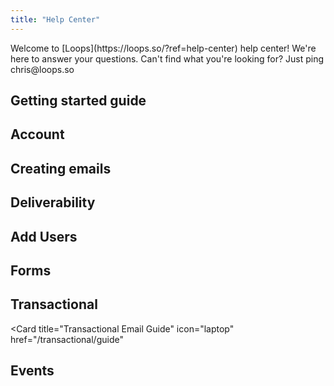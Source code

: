 ```yaml
---
title: "Help Center"
---
```


<Tip>
  Welcome to [Loops](https://loops.so/?ref=help-center) help center! We're here
  to answer your questions. Can't find what you're looking for? Just ping
  chris@loops.so
</Tip>

## Getting started guide

<Card title="Start here" icon="play" href="/start-here"></Card>

## Account

<CardGroup cols={2}>
  <Card
    title="Adding a member to your team"
    icon="user-plus"
    href="/account/adding-team-member"
  ></Card>
  <Card
    title="Free Plan"
    icon="file-invoice-dollar"
    href="/account/free-plan"
  ></Card>
</CardGroup>

## Creating emails

<CardGroup cols={2}>
  <Card
    title="Sending your first email"
    icon="mailbox"
    href="/creating-emails/sending-first-email"
  ></Card>
  <Card
    title="Uploading a custom email to Loops with Emailify (or MJML)"
    icon="palette"
    href="/creating-emails/uploading-custom-email"
  ></Card>
  <Card
    title="Personalizing your emails with merge tags"
    icon="crystal-ball"
    href="/creating-emails/personalizing-emails"
  ></Card>
  <Card
    title="Triggering Emails with the Loop Builder"
    icon="building"
    href="/creating-emails/triggering-emails"
  ></Card>
  <Card
    title="Font Support"
    icon="fonticons"
    href="/creating-emails/font-support"
  ></Card>
</CardGroup>

## Deliverability

<CardGroup cols={2}>
  <Card
    title="Setting up a domain for sending with Loops"
    icon="envelope"
    href="/deliverability/setting-domain"
  ></Card>
  <Card
    title="Deliverability Optimization "
    icon="truck"
    href="/deliverability/optimization"
  ></Card>
  <Card
    title="Sending from a Subdomain vs a Root domain"
    icon="sitemap"
    href="/deliverability/sending-from-subdomain"
  ></Card>
  <Card
    title="Gaining deliverability insights with Google Postmaster"
    icon="chart-mixed"
    href="/deliverability/gaining-insights"
  ></Card>
  <Card
    title="Understanding Email Open Rates When Using Apple Mail or Corporate Firewalls"
    icon="apple"
    href="/deliverability/understanding-email-open-rates"
  ></Card>
</CardGroup>

## Add Users

<CardGroup cols={2}>
  <Card title="Integrations" icon="plus" href="/add-users/csv-upload"></Card>
  <Card
    title="Integrations"
    icon="cart-plus"
    href="/add-users/integrations"
  ></Card>
  <Card
    title="API"
    icon="rectangle-terminal"
    href="/add-users/api-reference"
  ></Card>
  <Card title="Zapier" icon="bolt" href="/add-users/zapier"></Card>
  <Card
    title="Segment (Coming soon!)"
    icon="timer"
    href="/add-users/segment"
  ></Card>
  <Card
    title="Adding, editing and deleting contact properties"
    icon="address-book"
    href="/add-users/properties"
  ></Card>
</CardGroup>

## Forms

<CardGroup cols={2}>
  <Card
    title="Use Framer with Loops"
    icon="browser"
    href="/forms/framer"
  ></Card>
  <Card
    title="Add the Loops form to Typedream"
    icon="cart-plus"
    href="/forms/loops-to-typedream"
  ></Card>
  <Card
    title="Use native Webflow forms with Loops"
    icon="keyboard"
    href="/forms/native-webflow"
  ></Card>
  <Card
    title="Use a custom form with loops"
    icon="clipboard"
    href="/forms/custom-form"
  ></Card>
</CardGroup>

## Transactional

<Card
  title="Transactional Email Guide"
  icon="laptop"
  href="/transactional/guide"
></Card>

## Events

<CardGroup cols={2}>
  <Card
    title="The Events Page"
    icon="calendar-days"
    href="/events/events-page"
  ></Card>
  <Card title="Auto BCC" icon="eye-slash" href="/events/auto-bcc"></Card>
</CardGroup>
